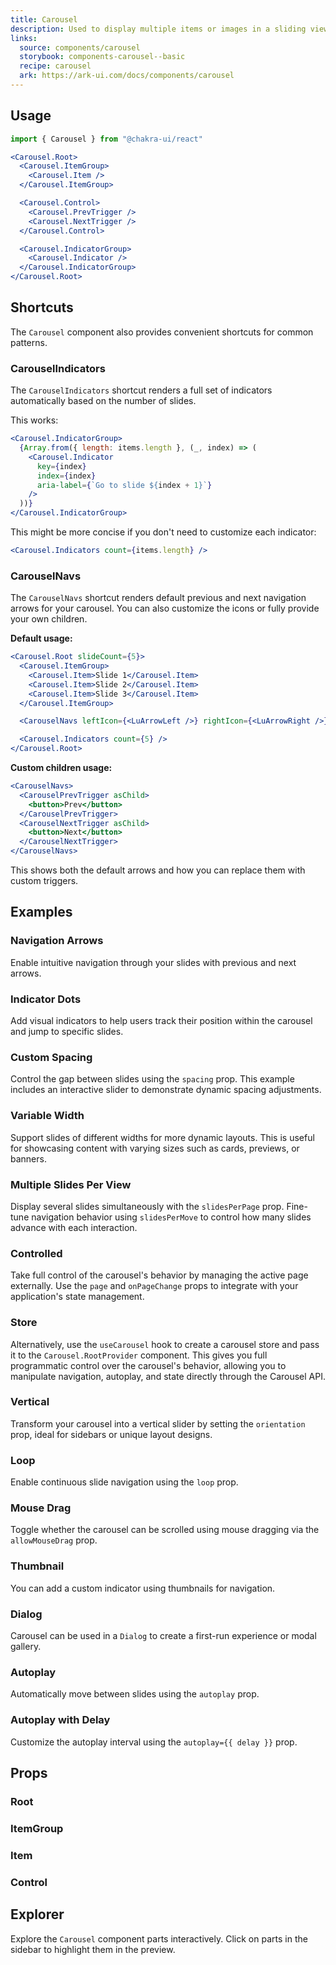 ```yaml
---
title: Carousel
description: Used to display multiple items or images in a sliding view.
links:
  source: components/carousel
  storybook: components-carousel--basic
  recipe: carousel
  ark: https://ark-ui.com/docs/components/carousel
---
```


<ExampleTabs name="carousel-basic" />

## Usage

```jsx
import { Carousel } from "@chakra-ui/react"
```

```jsx
<Carousel.Root>
  <Carousel.ItemGroup>
    <Carousel.Item />
  </Carousel.ItemGroup>

  <Carousel.Control>
    <Carousel.PrevTrigger />
    <Carousel.NextTrigger />
  </Carousel.Control>

  <Carousel.IndicatorGroup>
    <Carousel.Indicator />
  </Carousel.IndicatorGroup>
</Carousel.Root>
```

## Shortcuts

The `Carousel` component also provides convenient shortcuts for common patterns.

### CarouselIndicators

The `CarouselIndicators` shortcut renders a full set of indicators automatically
based on the number of slides.

This works:

```jsx
<Carousel.IndicatorGroup>
  {Array.from({ length: items.length }, (_, index) => (
    <Carousel.Indicator
      key={index}
      index={index}
      aria-label={`Go to slide ${index + 1}`}
    />
  ))}
</Carousel.IndicatorGroup>
```

This might be more concise if you don't need to customize each indicator:

```jsx
<Carousel.Indicators count={items.length} />
```

### CarouselNavs

The `CarouselNavs` shortcut renders default previous and next navigation arrows
for your carousel. You can also customize the icons or fully provide your own
children.

**Default usage:**

```jsx
<Carousel.Root slideCount={5}>
  <Carousel.ItemGroup>
    <Carousel.Item>Slide 1</Carousel.Item>
    <Carousel.Item>Slide 2</Carousel.Item>
    <Carousel.Item>Slide 3</Carousel.Item>
  </Carousel.ItemGroup>

  <CarouselNavs leftIcon={<LuArrowLeft />} rightIcon={<LuArrowRight />} />

  <Carousel.Indicators count={5} />
</Carousel.Root>
```

**Custom children usage:**

```jsx
<CarouselNavs>
  <CarouselPrevTrigger asChild>
    <button>Prev</button>
  </CarouselPrevTrigger>
  <CarouselNextTrigger asChild>
    <button>Next</button>
  </CarouselNextTrigger>
</CarouselNavs>
```

This shows both the default arrows and how you can replace them with custom
triggers.

## Examples

### Navigation Arrows

Enable intuitive navigation through your slides with previous and next arrows.

<ExampleTabs name="carousel-with-arrows" />

### Indicator Dots

Add visual indicators to help users track their position within the carousel and
jump to specific slides.

<ExampleTabs name="carousel-with-indicators" />

### Custom Spacing

Control the gap between slides using the `spacing` prop. This example includes
an interactive slider to demonstrate dynamic spacing adjustments.

<ExampleTabs name="carousel-spacing" />

### Variable Width

Support slides of different widths for more dynamic layouts. This is useful for
showcasing content with varying sizes such as cards, previews, or banners.

<ExampleTabs name="carousel-with-variable-width" />

### Multiple Slides Per View

Display several slides simultaneously with the `slidesPerPage` prop. Fine-tune
navigation behavior using `slidesPerMove` to control how many slides advance
with each interaction.

<ExampleTabs name="carousel-slides-per-page" />

### Controlled

Take full control of the carousel's behavior by managing the active page
externally. Use the `page` and `onPageChange` props to integrate with your
application's state management.

<ExampleTabs name="carousel-controlled" />

### Store

Alternatively, use the `useCarousel` hook to create a carousel store and pass it
to the `Carousel.RootProvider` component. This gives you full programmatic
control over the carousel's behavior, allowing you to manipulate navigation,
autoplay, and state directly through the Carousel API.

<ExampleTabs name="carousel-with-store" />

### Vertical

Transform your carousel into a vertical slider by setting the `orientation`
prop, ideal for sidebars or unique layout designs.

<ExampleTabs name="carousel-with-orientation" />

### Loop

Enable continuous slide navigation using the `loop` prop.

<ExampleTabs name="carousel-with-loop" />

### Mouse Drag

Toggle whether the carousel can be scrolled using mouse dragging via the
`allowMouseDrag` prop.

<ExampleTabs name="carousel-with-mouse-drag" />

### Thumbnail

You can add a custom indicator using thumbnails for navigation.

<ExampleTabs name="carousel-with-thumbnails" />

### Dialog

Carousel can be used in a `Dialog` to create a first-run experience or modal
gallery.

<ExampleTabs name="carousel-with-dialog" />

### Autoplay

Automatically move between slides using the `autoplay` prop.

<ExampleTabs name="carousel-with-autoplay" />

### Autoplay with Delay

Customize the autoplay interval using the `autoplay={{ delay }}` prop.

<ExampleTabs name="carousel-with-autoplay-delay" />

## Props

### Root

<PropTable component="Carousel" part="Root" />

### ItemGroup

<PropTable component="Carousel" part="ItemGroup" />

### Item

<PropTable component="Carousel" part="Item" />

### Control

<PropTable component="Carousel" part="Control" />

## Explorer

Explore the `Carousel` component parts interactively. Click on parts in the
sidebar to highlight them in the preview.

<Explorer name="carousel-basic-explorer" />
